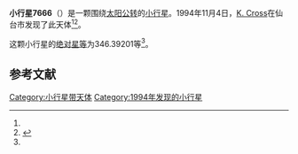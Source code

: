 {{Infobox planet
| bgcolour = #FFFFC0
| name = 7666 Keyaki
| symbol = 
| image = 
| caption = 
| discovery = yes
| discovery_ref = 
| discoverer = [[K._Cross|K. Cross]]
| discovery_site = [[仙台市|仙台市]] 
| discovered = 1994年11月4日
| designations = yes
| mp_name = 
| named_after = 
| alt_names = 1994 VC1/ 1976 UV4 / 1992 GE8
| mp_category = [[主带小行星|主带小行星]]
| orbit_ref = <ref name="a">[http://ssd.jpl.nasa.gov/sbdb.cgi?sstr=7666 7666 Keyaki] {{Wayback|url=http://ssd.jpl.nasa.gov/sbdb.cgi?sstr=7666 |date=20201124025104 }}，小行星數據庫瀏覽器（JPL Small-Body Database Browser）－[[美国国家航空航天局|美国国家航空航天局]]喷气推进实验室</ref>
| epoch = 2456400.5 (2013年4月18日更新)
| aphelion = {{convert|3.2984028|AU|km|3|abbr=on|lk=out}}
| perihelion = {{convert|2.1348316|AU|km|3|abbr=on}}
| semimajor = {{convert|2.7166172|AU|km|3|abbr=on}}
| eccentricity = 0.2141581
| period = 1635.464428 [[日|日]]<br />4.48[[儒略年|儒略年]]
| avg_speed = 
| inclination = 3.67385
| asc_node = 20.22537
| mean_anomaly = 
| arg_peri = 346.39201
| satellites = 
| physical_characteristics = yes
| dimensions = 
| mass = 
| density = 
| surface_grav = 
| escape_velocity = 
| sidereal_day = 
| axial_tilt = 
| pole_ecliptic_lat = 
| pole_ecliptic_lon = 
| albedo = 
| temperatures= 
| temp_name1 = 
| mean_temp_1 = 
| max_temp_1 = 
| temp_name2 = 
| max_temp_2 = 
| spectral_type = 
| abs_magnitude = 346.39201
}}

'''小行星7666'''（{{lang-en|7666 Keyaki}}）是一颗围绕[[太阳|太阳]][[公转|公转]]的[[小行星|小行星]]。1994年11月4日，[[K._Cross|K. Cross]]在仙台市发现了此天体<ref name="a" /><ref>{{cite news|title=小行星列表|url=http://cfa-www.harvard.edu/iau/lists/NumberedMPs.txt|accessdate=2013-07-08|newspaper=哈佛大学|archive-date=2008-05-17|archive-url=https://web.archive.org/web/20080517010638/http://cfa-www.harvard.edu/iau/lists/NumberedMPs.txt|dead-url=no}}</ref>。

这颗小行星的[[绝对星等|绝对星等]]为346.39201等<ref name="a" />。

==参考文献==
{{reflist}}
{{Minor Planet Number|[[小行星7665|小行星7665]]|[[小行星7667|小行星7667]]}}

{{小天体}}

[[Category:小行星带天体|Category:小行星带天体]]
[[Category:1994年发现的小行星|Category:1994年发现的小行星]]

{{asteroid-stub}}